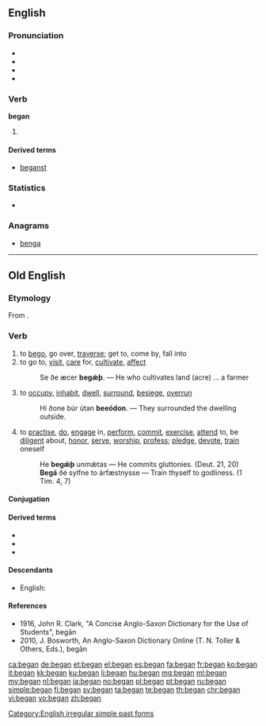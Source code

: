 ==English==

===Pronunciation===
* {{IPA|/bɪˈɡæn/}}
* {{audio|en-us-began.ogg|Audio (US)}}
* {{rhymes|æn}}
* {{hyphenation|be|gan}}

===Verb===
'''began'''

# {{en-simple past of|begin}}

====Derived terms====
* [[beganst]]

===Statistics===
* {{rank|since|use|used|252|began|thy|less|till}}

===Anagrams===
* [[benga#English|benga]]

[[Category:English irregular simple past forms]]

----

==Old English==

===Etymology===
From {{prefix|be|gān|lang=ang}}.

===Verb===
{{ang-verb|head=begān}}

# to [[bego]], go over, [[traverse]]; get to, come by, fall into
# to go to, [[visit]], [[care]] for, [[cultivate]], [[affect]]
#: Se ðe æcer '''begǽþ'''. — He who cultivates land (acre) … a farmer <!--Ælfc. Gr. 7; Som. 6, 44.-->
# to [[occupy]], [[inhabit]], [[dwell]], [[surround]], [[besiege]], [[overrun]]
#: Hí ðone búr útan '''beeódon'''. — They surrounded the dwelling outside.<!-- Chr. 755; Th. 83, 26, col. 1-->
# to [[practise]], [[do]], [[engage]] in, [[perform]], [[commit]], [[exercise]], [[attend]] to, be [[diligent]] about, [[honor]], [[serve]], [[worship]], [[profess]]; [[pledge]], [[devote]], [[train]] oneself
#: He '''begǽþ''' unmǽtas — He commits gluttonies. (Deut. 21, 20) 
#: '''Begá''' ðé sylfne to árfæstnysse — Train thyself to godliness. (1 Tim. 4, 7)

====Conjugation====
{{ang-conj|type=irreg|||begā|begǣst|begǣþ|begāþ|begā|begān|beēode|beēodest|beēode|beēodon|beēode|beēoden|begā|begāþ|begangende|begān}}

====Derived terms====
* {{l|ang|forebegān}}
* {{l|ang|misbegān}}
* {{l|ang|unbegān}}

====Descendants====
* English: {{l|en|bego}}

====References====
* 1916, John R. Clark, "A Concise Anglo-Saxon Dictionary for the Use of Students", begān
* 2010, J. Bosworth, An Anglo-Saxon Dictionary Online (T. N. Toller & Others, Eds.), begān

[[ca:began]]
[[de:began]]
[[et:began]]
[[el:began]]
[[es:began]]
[[fa:began]]
[[fr:began]]
[[ko:began]]
[[it:began]]
[[kk:began]]
[[ku:began]]
[[li:began]]
[[hu:began]]
[[mg:began]]
[[ml:began]]
[[my:began]]
[[nl:began]]
[[ja:began]]
[[no:began]]
[[pl:began]]
[[pt:began]]
[[ru:began]]
[[simple:began]]
[[fi:began]]
[[sv:began]]
[[ta:began]]
[[te:began]]
[[th:began]]
[[chr:began]]
[[vi:began]]
[[vo:began]]
[[zh:began]]